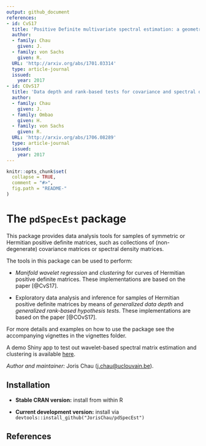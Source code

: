 ```yaml
---
output: github_document
references:
- id: CvS17
  title: 'Positive Definite multivariate spectral estimation: a geometric wavelet approach'
  author:
  - family: Chau  
    given: J.
  - family: von Sachs
    given: R.
  URL: 'http://arxiv.org/abs/1701.03314'
  type: article-journal
  issued:
    year: 2017
- id: COvS17
  title: 'Data depth and rank-based tests for covariance and spectral density matrices'
  author:
  - family: Chau  
    given: J.
  - family: Ombao
    given: H.
  - family: von Sachs
    given: R.
  URL: 'http://arxiv.org/abs/1706.08289'
  type: article-journal
  issued:
    year: 2017
---
```


<!-- README.md is generated from README.Rmd. Please edit that file -->

```r
knitr::opts_chunk$set(
  collapse = TRUE,
  comment = "#>",
  fig.path = "README-"
)
```

# The `pdSpecEst` package

<!-- [![CRAN version](http://www.r-pkg.org/badges/version/pdSpecEst)](https://cran.r-project.org/package=pdSpecEst) -->
<!-- [![Travis-CI Build Status](https://travis-ci.org/JorisChau/pdSpecEst.svg?branch=master)](https://travis-ci.org/JorisChau/pdSpecEst) -->

This package provides data analysis tools for samples of symmetric or Hermitian positive definite matrices, such as collections of (non-degenerate) covariance matrices or spectral density matrices.

The tools in this package can be used to perform:

* *Manifold wavelet regression* and *clustering* for curves of Hermitian positive definite matrices. These implementations are based on the paper [@CvS17].

* Exploratory data analysis and inference for samples of Hermitian positive definite matrices by means of *generalized data depth* and *generalized rank-based hypothesis tests*. These implementations are based on the paper [@COvS17].

For more details and examples on how to use the package see the accompanying vignettes in the vignettes folder. 

A demo Shiny app to test out wavelet-based spectral matrix estimation and clustering is available [here](https://jchau.shinyapps.io/pdspecest/).

*Author and maintainer:* Joris Chau (<j.chau@uclouvain.be>).

## Installation

* **Stable CRAN version:** install from within R

* **Current development version:** install via `devtools::install_github("JorisChau/pdSpecEst")`

## References



